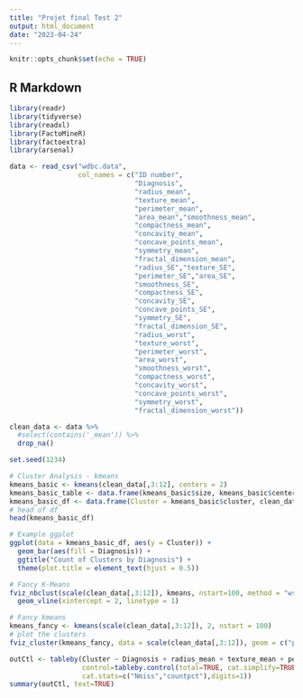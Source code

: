 ```yaml
---
title: "Projet final Test 2"
output: html_document
date: "2023-04-24"
---
```


```r
knitr::opts_chunk$set(echo = TRUE)
```

## R Markdown

```r
library(readr)
library(tidyverse)
library(readxl)
library(FactoMineR)
library(factoextra)
library(arsenal)

data <- read_csv("wdbc.data", 
                 col_names = c("ID number",
                               "Diagnosis",
                               "radius_mean",
                               "texture_mean",
                               "perimeter_mean",
                               "area_mean","smoothness_mean",
                               "compactness_mean",
                               "concavity_mean",
                               "concave_points_mean",
                               "symmetry_mean",
                               "fractal_dimension_mean",
                               "radius_SE","texture_SE",
                               "perimeter_SE","area_SE",
                               "smoothness_SE",
                               "compactness_SE",
                               "concavity_SE",
                               "concave_points_SE",
                               "symmetry_SE",
                               "fractal_dimension_SE",
                               "radius_worst",
                               "texture_worst",
                               "perimeter_worst",
                               "area_worst",
                               "smoothness_worst",
                               "compactness_worst",
                               "concavity_worst",
                               "concave_points_worst",
                               "symmetry_worst",
                               "fractal_dimension_worst"))

clean_data <- data %>% 
  #select(contains('_mean')) %>% 
  drop_na()
```

```r
set.seed(1234)
```

```r
# Cluster Analysis - kmeans
kmeans_basic <- kmeans(clean_data[,3:12], centers = 2)
kmeans_basic_table <- data.frame(kmeans_basic$size, kmeans_basic$centers)
kmeans_basic_df <- data.frame(Cluster = kmeans_basic$cluster, clean_data)
# head of df
head(kmeans_basic_df)
```

```r
# Example ggplot
ggplot(data = kmeans_basic_df, aes(y = Cluster)) +
  geom_bar(aes(fill = Diagnosis)) +
  ggtitle("Count of Clusters by Diagnosis") +
  theme(plot.title = element_text(hjust = 0.5))
```

```r
# Fancy K-Means
fviz_nbclust(scale(clean_data[,3:12]), kmeans, nstart=100, method = "wss") + 
  geom_vline(xintercept = 2, linetype = 1)
```

```r
# Fancy kmeans
kmeans_fancy <- kmeans(scale(clean_data[,3:12]), 2, nstart = 100)
# plot the clusters
fviz_cluster(kmeans_fancy, data = scale(clean_data[,3:12]), geom = c("point"),ellipse.type = "euclid")
```

```r
outCtl <- tableby(Cluster ~ Diagnosis + radius_mean + texture_mean + perimeter_mean + area_mean + smoothness_mean + compactness_mean + concavity_mean + concave_points_mean + symmetry_mean + fractal_dimension_mean, data=kmeans_basic_df,
                  control=tableby.control(total=TRUE, cat.simplify=TRUE,
                  cat.stats=c("Nmiss","countpct"),digits=1))
summary(outCtl, text=TRUE)
```
